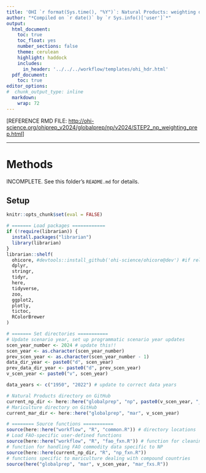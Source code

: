 ```yaml
---
title: 'OHI `r format(Sys.time(), "%Y")`: Natural Products: weighting data prep'
author: "*Compiled on `r date()` by `r Sys.info()['user']`*"
output: 
  html_document:
    toc: true
    toc_float: yes
    number_sections: false
    theme: cerulean
    highlight: haddock
    includes: 
      in_header: '../../../workflow/templates/ohi_hdr.html'
  pdf_document:
    toc: true
editor_options: 
#  chunk_output_type: inline
  markdown: 
    wrap: 72
---
```


[REFERENCE RMD FILE:
<http://ohi-science.org/ohiprep_v2024/globalprep/np/v2024/STEP2_np_weighting_prep.html>]



------------------------------------------------------------------------

# Methods

INCOMPLETE. See this folder's `README.md` for details. 


## Setup

```r

knitr::opts_chunk$set(eval = FALSE)

# ======= Load packages ============
if (!require(librarian)) {
  install.packages("librarian")
  library(librarian)
}
librarian::shelf(
  ohicore, #devtools::install_github('ohi-science/ohicore@dev') #if relevant: restart session after reinstalling
  dplyr,
  stringr,
  tidyr,
  here,
  tidyverse,
  zoo,
  ggplot2,
  plotly,
  tictoc,
  RColorBrewer
)

# ======= Set directories ===========
# Update scenario year, set up programmatic scenario year updates
scen_year_number <- 2024 # update this!!
scen_year <- as.character(scen_year_number)
prev_scen_year <- as.character(scen_year_number - 1)
data_dir_year <- paste0("d", scen_year)
prev_data_dir_year <- paste0("d", prev_scen_year)
v_scen_year <- paste0("v", scen_year)

data_years <- c("1950", "2022") # update to correct data years

# Natural Products directory on GitHub
current_np_dir <- here::here("globalprep", "np", paste0(v_scen_year, "_new")) # update this if name changes
# Mariculture directory on GitHub
current_mar_dir <- here::here("globalprep", "mar", v_scen_year)

# ======== Source functions ===========
source(here::here("workflow", "R", "common.R")) # directory locations
# Load FAO-specific user-defined functions
source(here::here("workflow", "R", "fao_fxn.R")) # function for cleaning FAO files
# function for handling FAO commodity data specific to NP
source(here::here(current_np_dir, "R", "np_fxn.R")) 
# functions specific to mariculture dealing with compound countries
source(here("globalprep", "mar", v_scen_year, "mar_fxs.R"))
```


